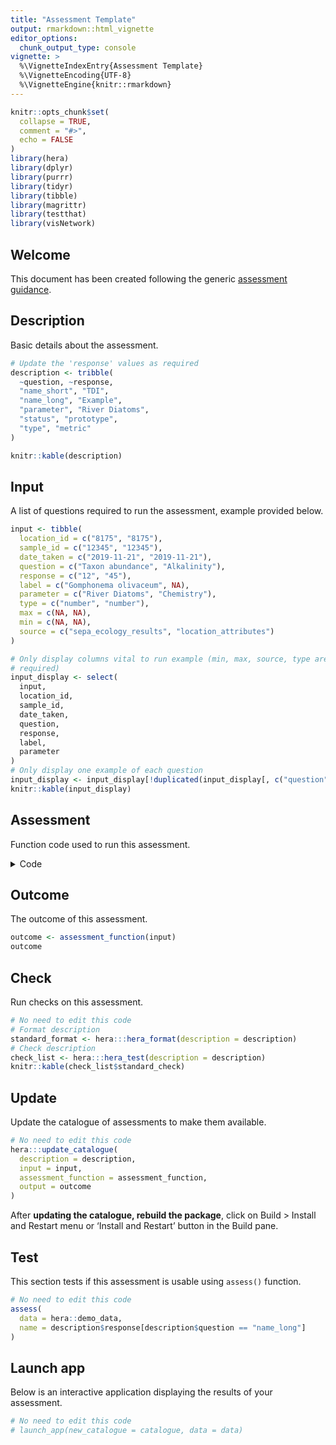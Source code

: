 ```yaml
---
title: "Assessment Template"
output: rmarkdown::html_vignette
editor_options: 
  chunk_output_type: console
vignette: >
  %\VignetteIndexEntry{Assessment Template}
  %\VignetteEncoding{UTF-8}  
  %\VignetteEngine{knitr::rmarkdown}
---
```


```r
knitr::opts_chunk$set(
  collapse = TRUE,
  comment = "#>",
  echo = FALSE
)
library(hera)
library(dplyr)
library(purrr)
library(tidyr)
library(tibble)
library(magrittr)
library(testthat)
library(visNetwork)
```

## Welcome

This document has been created following the generic [assessment guidance](https://ecodata1.github.io/hera/articles/development_guide.html).

<!-- Create a new regulatory assessment by updating the code info below, for guidance see https://ecodata1.github.io/hera/articles/development_guide.html  -->

## Description

Basic details about the assessment. 

```r
# Update the 'response' values as required
description <- tribble(
  ~question, ~response,
  "name_short", "TDI",
  "name_long", "Example",
  "parameter", "River Diatoms",
  "status", "prototype",
  "type", "metric"
)

knitr::kable(description)
```

## Input

A list of questions required to run the assessment, example provided below.

```r
input <- tibble(
  location_id = c("8175", "8175"),
  sample_id = c("12345", "12345"),
  date_taken = c("2019-11-21", "2019-11-21"),
  question = c("Taxon abundance", "Alkalinity"),
  response = c("12", "45"),
  label = c("Gomphonema olivaceum", NA),
  parameter = c("River Diatoms", "Chemistry"),
  type = c("number", "number"),
  max = c(NA, NA),
  min = c(NA, NA),
  source = c("sepa_ecology_results", "location_attributes")
)

# Only display columns vital to run example (min, max, source, type are not
# required)
input_display <- select(
  input,
  location_id,
  sample_id,
  date_taken,
  question,
  response,
  label,
  parameter
)
# Only display one example of each question
input_display <- input_display[!duplicated(input_display[, c("question")]), ]
knitr::kable(input_display)
```

## Assessment

Function code used to run this assessment.

<details>
  <summary>Code</summary>

```r
assessment_function <- function(data) {
  # Note, any non-standard base R library must be call using require().
  # require(dplyr)
  # require(tidyr)
  # require(magrittr)
  # require(tibble)

  # Calculated some statistic...

  return(data)
}
```

</details>

## Outcome

The outcome of this assessment.

```r
outcome <- assessment_function(input)
outcome
```

## Check

Run checks on this assessment.

```r
# No need to edit this code
# Format description
standard_format <- hera:::hera_format(description = description)
# Check description
check_list <- hera:::hera_test(description = description)
knitr::kable(check_list$standard_check)
```

## Update

Update the catalogue of assessments to make them available.

```r
# No need to edit this code
hera:::update_catalogue(
  description = description,
  input = input,
  assessment_function = assessment_function,
  output = outcome
)
```

After **updating the catalogue, rebuild the package**, click on Build > Install and Restart menu or 'Install and Restart' button in the Build pane.

## Test

This section tests if this assessment is usable using `assess()` function.

```r
# No need to edit this code
assess(
  data = hera::demo_data,
  name = description$response[description$question == "name_long"]
)
```

## Launch app

Below is an interactive application displaying the results of your assessment.

```r
# No need to edit this code
# launch_app(new_catalogue = catalogue, data = data)
```
